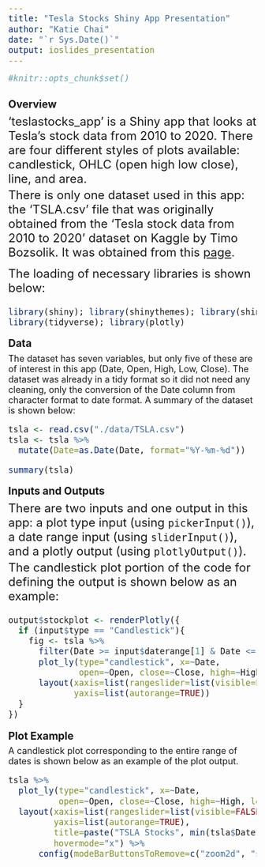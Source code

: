```yaml
---
title: "Tesla Stocks Shiny App Presentation"
author: "Katie Chai"
date: "`r Sys.Date()`"
output: ioslides_presentation
---
```


```r
#knitr::opts_chunk$set()
```

<style>
pre {
  font-size: 20px;
  line-height: 22px;
}
p {
  margin-top: -10px;
}
</style>

## Overview

<font size="5">
'teslastocks_app' is a Shiny app that looks at Tesla's stock data from 2010 to 2020. There are four different styles of plots available: candlestick, OHLC (open high low close), line, and area.

There is only one dataset used in this app: the 'TSLA.csv' file that was originally obtained from the 'Tesla stock data from 2010 to 2020' dataset on Kaggle by Timo Bozsolik. It was obtained from this [page](https://www.kaggle.com/datasets/timoboz/tesla-stock-data-from-2010-to-2020).

The loading of necessary libraries is shown below:

```r
library(shiny); library(shinythemes); library(shinyWidgets)
library(tidyverse); library(plotly)
```
</font>

## Data

<font size="4">
The dataset has seven variables, but only five of these are of interest in this app (Date, Open, High, Low, Close). The dataset was already in a tidy format so it did not need any cleaning, only the conversion of the Date column from character format to date format. A summary of the dataset is shown below:

```r
tsla <- read.csv("./data/TSLA.csv")
tsla <- tsla %>%
  mutate(Date=as.Date(Date, format="%Y-%m-%d"))
```

```r
summary(tsla)
```
</font>

## Inputs and Outputs

<font size="5">
There are two inputs and one output in this app: a plot type input (using `pickerInput()`), a date range input (using `sliderInput()`), and a plotly output (using `plotlyOutput()`).

The candlestick plot portion of the code for defining the output is shown below as an example:

```r
output$stockplot <- renderPlotly({
  if (input$type == "Candlestick"){
    fig <- tsla %>%
      filter(Date >= input$daterange[1] & Date <= input$daterange[2]) %>%
      plot_ly(type="candlestick", x=~Date,
              open=~Open, close=~Close, high=~High, low=~Low) %>%
      layout(xaxis=list(rangeslider=list(visible=FALSE), type="date"), 
             yaxis=list(autorange=TRUE))
  }
})
```
</font>

## Plot Example

<font size="4">
A candlestick plot corresponding to the entire range of dates is shown below as an example of the plot output.

```r
tsla %>%
  plot_ly(type="candlestick", x=~Date,
          open=~Open, close=~Close, high=~High, low=~Low) %>%
  layout(xaxis=list(rangeslider=list(visible=FALSE), type="date"), 
         yaxis=list(autorange=TRUE), 
         title=paste("TSLA Stocks", min(tsla$Date), "to", max(tsla$Date)), 
         hovermode="x") %>%
      config(modeBarButtonsToRemove=c("zoom2d", "select2d", "lasso2d"))
```
</font>



